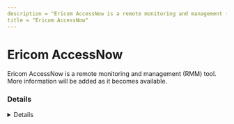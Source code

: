 ```yaml
---
description = "Ericom AccessNow is a remote monitoring and management (RMM) tool. More information will be added as it becomes available."
title = "Ericom AccessNow"
---
```




# Ericom AccessNow

Ericom AccessNow is a remote monitoring and management (RMM) tool. More information will be added as it becomes available.

### Details
<Details author={""}
         category={""}
         created={""}
         website={""}
         lastModified={"2024-02-07"}
         privileges={""}
         free={ false }
         verification={ false }
/>

#### Installation Paths
<Card code={ ["accessserver*.exe", "accessserver.exe"] }/>





### Forensic Artifacts




#### Network Artifacts
<EuiSpacer size="xl"/>
<NetworkArtifactsTable data={ [{"Description": "Known remote domains", "Domains": ["user_managed", "ericom.com"], "Ports": []}] }/>




### Detections
- Detects potential network activity of Ericom AccessNow RMM tool
  - [Sigma Rule](https://github.com/magicsword-io/LOLRMM/blob/main/detections/sigma/ericom_accessnow_network_sigma.yml)
- Detects potential processes activity of Ericom AccessNow RMM tool
  - [Sigma Rule](https://github.com/magicsword-io/LOLRMM/blob/main/detections/sigma/ericom_accessnow_processes_sigma.yml)

### References
- [https://www.ericom.com/connect-accessnow/](https://www.ericom.com/connect-accessnow/)

